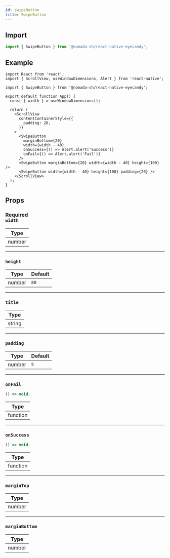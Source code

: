 ```yaml
---
id: swipeButton
title: SwipeButton
---
```


## Import

```jsx
import { SwipeButton } from '@nomada-sh/react-native-eyecandy';
```

## Example

```SnackPlayer name=RN%20Eyecandy%20SwipeButton
import React from 'react';
import { ScrollView, useWindowDimensions, Alert } from 'react-native';

import { SwipeButton } from '@nomada-sh/react-native-eyecandy';

export default function App() {
  const { width } = useWindowDimensions();

  return (
    <ScrollView
      contentContainerStyle={{
        padding: 20,
      }}
    >
      <SwipeButton
        marginBottom={20}
        width={width - 40}
        onSuccess={() => Alert.alert('Success')}
        onFail={() => Alert.alert('Fail')}
      />
      <SwipeButton marginBottom={20} width={width - 40} height={100} />
      <SwipeButton width={width - 40} height={100} padding={20} />
    </ScrollView>
  );
}
```

<!-- ![SwipeButton](../assets/components/swipebutton.gif) -->

## Props

### <div class="label required basic">Required</div>**`width`**

| Type   |
| ------ |
| number |

---

### `height`

| Type   | Default |
| ------ | ------- |
| number | `80`    |

---

### `title`

| Type   |
| ------ |
| string |

---

### `padding`

| Type   | Default |
| ------ | ------- |
| number | `5`     |

---

### `onFail`

```jsx
() => void;
```

| Type     |
| -------- |
| function |

---

### `onSuccess`

```jsx
() => void;
```

| Type     |
| -------- |
| function |

---

### `marginTop`

| Type   |
| ------ |
| number |

---

### `marginBottom`

| Type   |
| ------ |
| number |
